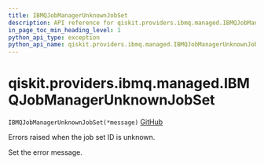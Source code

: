 ```yaml
---
title: IBMQJobManagerUnknownJobSet
description: API reference for qiskit.providers.ibmq.managed.IBMQJobManagerUnknownJobSet
in_page_toc_min_heading_level: 1
python_api_type: exception
python_api_name: qiskit.providers.ibmq.managed.IBMQJobManagerUnknownJobSet
---
```


# qiskit.providers.ibmq.managed.IBMQJobManagerUnknownJobSet

<span id="qiskit.providers.ibmq.managed.IBMQJobManagerUnknownJobSet" />

`IBMQJobManagerUnknownJobSet(*message)` [GitHub](https://github.com/qiskit/qiskit-ibmq-provider/tree/stable/0.16/qiskit/providers/ibmq/managed/exceptions.py "view source code")

Errors raised when the job set ID is unknown.

Set the error message.

